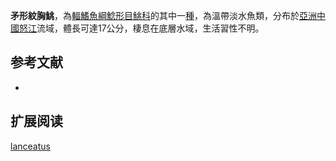 {{Speciesbox
| name = 矛形紋胸鮡
| status = NE
| status_system = IUCN3.1
| image = 
| image_width = 250px
| genus = Glyptothorax
| species = lanceatus
| authority = Ng, Jiang & Chen, 2012
| synonyms = 
}}
'''矛形紋胸鮡'''，為[[輻鰭魚綱|輻鰭魚綱]][[鯰形目|鯰形目]][[鮡科|鮡科]]的其中一[[種|種]]，為溫帶淡水魚類，分布於[[亞洲|亞洲]][[中國|中國]][[怒江|怒江]]流域，體長可達17公分，棲息在底層水域，生活習性不明。

==参考文献==
*{{FishBase_species|genus=Glyptothorax|species=lanceatus|year=2015|month=3}}

== 扩展阅读 ==
{{refbegin}}
{{wikispecies-inline|Glyptothorax lanceatus|矛形紋胸鮡}}
{{refend}}
{{Taxonbar|from=Q13644349}}

[[Category:纹胸鮡属|lanceatus]]